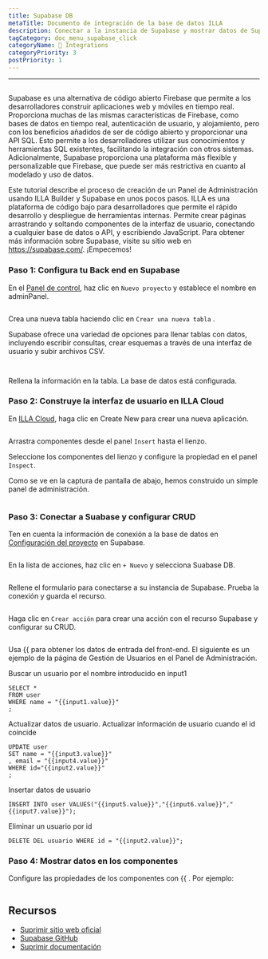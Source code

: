 ```yaml
---
title: Supabase DB
metaTitle: Documento de integración de la base de datos ILLA
description: Conectar a la instancia de Supabase y mostrar datos de Supabase DB en los componentes
tagCategory: doc_menu_supabase_click
categoryName: 🔨 Integrations
categoryPriority: 3
postPriority: 1
---
```


* * *

## <Heading hidden>Supabase DB</Heading>

Supabase es una alternativa de código abierto Firebase que permite a los desarrolladores construir aplicaciones web y móviles en tiempo real. Proporciona muchas de las mismas características de Firebase, como bases de datos en tiempo real, autenticación de usuario, y alojamiento, pero con los beneficios añadidos de ser de código abierto y proporcionar una API SQL. Esto permite a los desarrolladores utilizar sus conocimientos y herramientas SQL existentes, facilitando la integración con otros sistemas. Adicionalmente, Supabase proporciona una plataforma más flexible y personalizable que Firebase, que puede ser más restrictiva en cuanto al modelado y uso de datos.

Este tutorial describe el proceso de creación de un Panel de Administración usando ILLA Builder y Supabase en unos pocos pasos. ILLA es una plataforma de código bajo para desarrolladores que permite el rápido desarrollo y despliegue de herramientas internas. Permite crear páginas arrastrando y soltando componentes de la interfaz de usuario, conectando a cualquier base de datos o API, y escribiendo JavaScript. Para obtener más información sobre Supabase, visite su sitio web en <https://supabase.com/>. ¡Empecemos!

### Paso 1: Configura tu Back end en Supabase

En el [Panel de control](https://app.supabase.com/projects), haz clic en `Nuevo proyecto` y establece el nombre en adminPanel.

<img
  src='https://cdn.illacloud.com/official-website/img/docs/assemble/supabase1.png'
  alt=""
/>

Crea una nueva tabla haciendo clic en `Crear una nueva tabla` .

Supabase ofrece una variedad de opciones para llenar tablas con datos, incluyendo escribir consultas, crear esquemas a través de una interfaz de usuario y subir archivos CSV.

<img
  src='https://cdn.illacloud.com/official-website/img/docs/assemble/supabase2.png'
  alt=""
/>

<img
  src='https://cdn.illacloud.com/official-website/img/docs/assemble/supabase3.png'
  alt=""
/>

Rellena la información en la tabla. La base de datos está configurada.

### Paso 2: Construye la interfaz de usuario en ILLA Cloud

En [ILLA Cloud](https://cloud.illacloud.com), haga clic en Create New para crear una nueva aplicación.

<img
  src='https://cdn.illacloud.com/official-website/img/docs/assemble/supabase4.png'
  alt=""
/>

Arrastra componentes desde el panel `Insert` hasta el lienzo.

Seleccione los componentes del lienzo y configure la propiedad en el panel `Inspect`.

Como se ve en la captura de pantalla de abajo, hemos construido un simple panel de administración.

<img
  src='https://cdn.illacloud.com/official-website/img/docs/assemble/supabase5.png'
  alt=""
/>

### Paso 3: Conectar a Suabase y configurar CRUD

Ten en cuenta la información de conexión a la base de datos en [Configuración del proyecto](https://app.supabase.com/project/hdcfnsxpwwgboqomdrhp/settings/database) en Supabase.

<img
  src='https://cdn.illacloud.com/official-website/img/docs/assemble/supabase6.png'
  alt=""
/>

En la lista de acciones, haz clic en `+ Nuevo` y selecciona Suabase DB.

<img
  src='https://cdn.illacloud.com/official-website/img/docs/assemble/supabase7.png'
  alt=""
/>

Rellene el formulario para conectarse a su instancia de Supabase. Prueba la conexión y guarda el recurso.

<img
  src='https://cdn.illacloud.com/official-website/img/docs/assemble/supabase8.png'
  alt=""
/>

Haga clic en `Crear acción` para crear una acción con el recurso Supabase y configurar su CRUD.

<img
  src='https://cdn.illacloud.com/official-website/img/docs/assemble/supabase9.png'
  alt=""
/>

Usa {{ para obtener los datos de entrada del front-end. El siguiente es un ejemplo de la página de Gestión de Usuarios en el Panel de Administración.

Buscar un usuario por el nombre introducido en input1

```
SELECT *
FROM user
WHERE name = "{{input1.value}}"
;
```

Actualizar datos de usuario. Actualizar información de usuario cuando el id coincide

```
UPDATE user
SET name = "{{input3.value}}"
, email = "{{input4.value}}"
WHERE id="{{input2.value}}"
;
```

Insertar datos de usuario

```
INSERT INTO user VALUES("{{input5.value}}","{{input6.value}}","{{input7.value}}");
```

Eliminar un usuario por id

```
DELETE DEL usuario WHERE id = "{{input2.value}}";
```

### Paso 4: Mostrar datos en los componentes

Configure las propiedades de los componentes con {{ . Por ejemplo:

<img
  src='https://cdn.illacloud.com/official-website/img/docs/assemble/supabase10.png'
  alt=""
/>

## Recursos

-   [Suprimir sitio web oficial](https://supabase.com/)
-   [Supabase GitHub](https://github.com/supabase/supabase)
-   [Suprimir documentación](https://supabase.com/docs)
